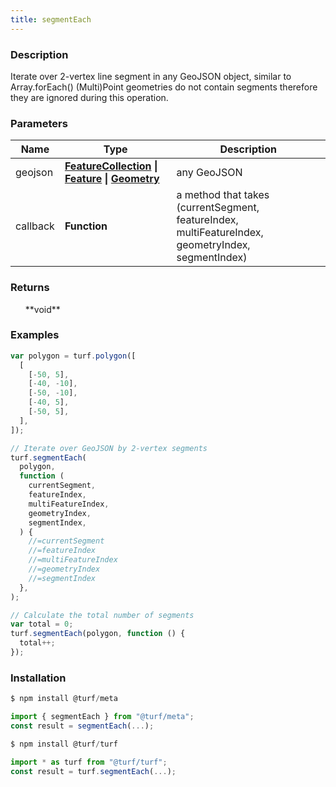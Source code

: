 ```yaml
---
title: segmentEach
---
```


    
### Description

Iterate over 2-vertex line segment in any GeoJSON object, similar to Array.forEach()
(Multi)Point geometries do not contain segments therefore they are ignored during this operation.

### Parameters

| Name     | Type                                                                                                                                                                                                  | Description                                                                                        |
| -------- | ----------------------------------------------------------------------------------------------------------------------------------------------------------------------------------------------------- | -------------------------------------------------------------------------------------------------- |
| geojson  | **[FeatureCollection](https://tools.ietf.org/html/rfc7946#section-3.3) \| [Feature](https://tools.ietf.org/html/rfc7946#section-3.2) \| [Geometry](https://tools.ietf.org/html/rfc7946#section-3.1)** | any GeoJSON                                                                                        |
| callback | **Function**                                                                                                                                                                                          | a method that takes (currentSegment, featureIndex, multiFeatureIndex, geometryIndex, segmentIndex) |

### Returns

<ul>**void**</ul>

### Examples

```javascript
var polygon = turf.polygon([
  [
    [-50, 5],
    [-40, -10],
    [-50, -10],
    [-40, 5],
    [-50, 5],
  ],
]);

// Iterate over GeoJSON by 2-vertex segments
turf.segmentEach(
  polygon,
  function (
    currentSegment,
    featureIndex,
    multiFeatureIndex,
    geometryIndex,
    segmentIndex,
  ) {
    //=currentSegment
    //=featureIndex
    //=multiFeatureIndex
    //=geometryIndex
    //=segmentIndex
  },
);

// Calculate the total number of segments
var total = 0;
turf.segmentEach(polygon, function () {
  total++;
});
```

### Installation

```javascript
$ npm install @turf/meta

import { segmentEach } from "@turf/meta";
const result = segmentEach(...);
```

```javascript
$ npm install @turf/turf

import * as turf from "@turf/turf";
const result = turf.segmentEach(...);
```
